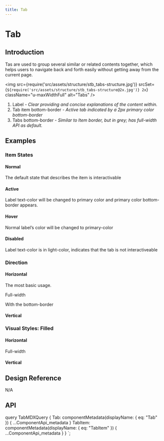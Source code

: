 ```yaml
---
title: Tab
---
```




# Tab

## Introduction

Tas are used to group several similar or related contents together, which helps users to navigate back and forth easily without getting away from the current page.

<img
  src={require('src/assets/structure/stb_tabs-structure.jpg')}
  srcSet={`${require('src/assets/structure/stb_tabs-structure@2x.jpg')} 2x`}
  className="u-maxWidthFull"
  alt="Tabs"
/>
<ol className="u-textGray u-marginTopTiny">
  <li>
      Label
    <i className="u-text200"> - Clear providing and concise explanations of the content within.</i>
  </li>
  <li>
      Tab item bottom-border
    <i className="u-text200"> - Active tab indicated by a 2px primary color bottom-border</i>
  </li>
  <li>
      Tabs bottom-border
    <i className="u-text200"> - Similar to Item border, but in grey; has full-width API as default.</i>
  </li>
</ol>

## Examples

### Item States

<CodeView codeText={defaultStateTabs} />

#### Normal

The default state that describes the item is interactivable

#### Active

Label text-color will be changed to primary color and primary color bottom-border appears.

#### Hover

Normal label’s color will be changed to primary-color

#### Disabled

Label text-color is in light-color, indicates that the tab is not interactiveable

### Direction

#### Horizontal

The most basic usage.

<CodeView codeText={defaultTabs} />

Full-width

<CodeView codeText={defaultFullWidthTabs} />

With the bottom-border

<CodeView codeText={borderBottomTabs} />

#### Vertical

<CodeView codeText={defaultVerticalTabs} />

### Visual Styles: Filled

#### Horizontal

<CodeView codeText={defaultFilledTabs} />

Full-width

<CodeView codeText={defaultFullWidthFilledTabs} />

#### Vertical

<CodeView codeText={defaultVerticalFilledTabs} />


## Design Reference

N/A

## API

<ComponentApi metadata={props.data.Tab} />
<ComponentApi metadata={props.data.TabItem} exportedBy={props.data.Tab} />



  query TabMDXQuery {
    Tab: componentMetadata(displayName: { eq: "Tab" }) {
      ...ComponentApi_metadata
    }
    TabItem: componentMetadata(displayName: { eq: "TabItem" }) {
      ...ComponentApi_metadata
    }
  }
`;
